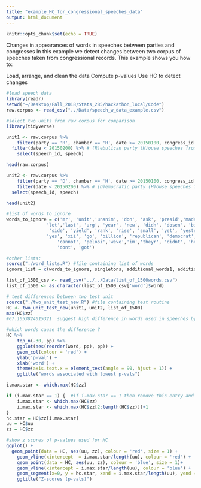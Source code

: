 ```yaml
---
title: "example_HC_for_congressional_speeches_data"
output: html_document
---
```


```r
knitr::opts_chunk$set(echo = TRUE)
```

Changes in appearances of words in speeches between parties and congresses
In this example we detect changes between two corpus of speeches taken from congressional records. This example shows you how to:

Load, arrange, and clean the data
Compute p-values
Use HC to detect changes

```r
#load speech data
library(readr)
setwd("~/Desktop/Fall_2018/Stats_285/hackathon_local/Code")
raw.corpus <- read_csv("../Data/speech_w_data_example.csv")
```
```r
#select two units from raw corpus for comparison
library(tidyverse)

unit1 <- raw.corpus %>%
    filter(party == 'R', chamber == 'H', date >= 20150100, congress_id == 114) %>%
  filter(date < 20150200) %>% # (R)ebulican party (H)ouse speeches from 114th congress
    select(speech_id, speech)

head(raw.corpus)

unit2 <- raw.corpus %>%
    filter(party == 'D', chamber == 'H', date >= 20150100, congress_id == 114)%>%
    filter(date < 20150200) %>% # (D)emocratic party (H)ouse speeches from 114th congress
  select(speech_id, speech)

head(unit2)
```


```r
#list of words to ignore
words_to_ignore = c('mr', 'unit','unanim', 'don', 'ask', 'presid','madam', 'american', 'make', 'nation',
               'let','last', 'urg', 'year', 'new', 'didn', 'dosen', 'bil', 'print', 'speaker', 'men',
                'side', 'yield', 'rank', 'rise', 'small', 'yet', 'yesterday', 'move', 'york', 'long', 
               'yes', 'xii', 'go', 'billion', 'republican', 'democrat', 'congress', 'iv','iiv', 'doesnt', 'cant',
                   'cannot', 'pelosi','weve','im','theyr', 'didnt', 'he', 'you', 'senat', 'hous', 'she',
                   'dont', 'got')

#other lists:
source("./word_lists.R") #file containing list of words
ignore_list = c(words_to_ignore, singletons, additional_words1, additional_words2, function_words)

list_of_1500_csv <- read_csv("../../Data/list_of_1500words.csv")
list_of_1500 <- as.character(list_of_1500_csv['word']$word)
```

```r
# test differences between two test unit
source("./two_unit_test_new.R") #file containing test routine
HC <- two_unit_test_new(unit1, unit2, list_of_1500)
max(HC$zz)
#67.1053824015321  suggest high difference in words used in speeches by each party
```
```r
#which words cause the difference ? 
HC %>%
    top_n(-30, pp) %>%
    ggplot(aes(reorder(word, pp), pp)) + 
    geom_col(colour = 'red') + 
    ylab('p-val') +
    xlab('word') + 
    theme(axis.text.x = element_text(angle = 90, hjust = 1)) +
    ggtitle("words associated with lowest p-vals")
```

```r
i.max.star <- which.max(HC$zz)

if (i.max.star == 1) {  #if i.max.star == 1 then remove this entry and compute again
    i.max.star <- which.max(HC$zz)
    i.max.star <- which.max(HC$zz[2:length(HC$zz)])+1
}
hc.star = HC$zz[i.max.star]
uu = HC$uu
zz = HC$zz
```

```r
#show z scores of p-values used for HC
ggplot() +
  geom_point(data = HC, aes(uu, zz), colour = 'red', size = 1) +
    geom_vline(xintercept  = i.max.star/length(uu), colour = 'red') +
    geom_point(data = HC, aes(uu, zz), colour = 'blue', size = 1)+ 
    geom_vline(xintercept = i.max.star/length(uu), colour = 'blue') +
    geom_segment(x=0, y = hc.star, xend = i.max.star/length(uu), yend = hc.star, color = 'blue') +
    ggtitle("Z-scores (p-vals)")
```

